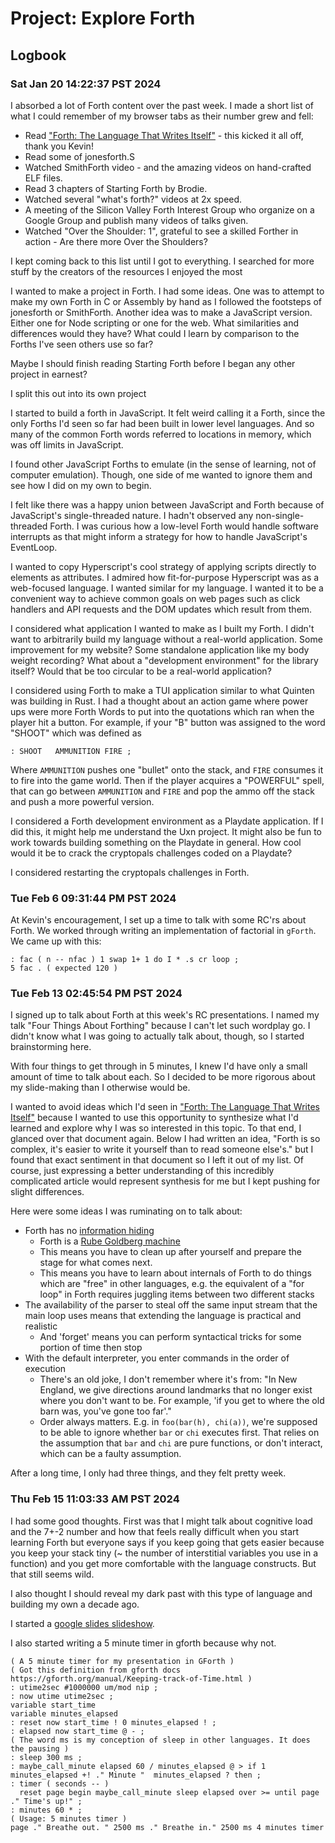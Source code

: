 # Project: Explore Forth

## Logbook

### Sat Jan 20 14:22:37 PST 2024

I absorbed a lot of Forth content over the past week. I made a short list of what I could remember of my browser tabs as their number grew and fell:

- Read ["Forth: The Language That Writes Itself"](https://ratfactor.com/forth/the_programming_language_that_writes_itself.html) - this kicked it all off, thank you Kevin!
- Read some of jonesforth.S
- Watched SmithForth video - and the amazing videos on hand-crafted ELF files.
- Read 3 chapters of Starting Forth by Brodie.
- Watched several "what's forth?" videos at 2x speed.
- A meeting of the Silicon Valley Forth Interest Group who organize on a Google Group and publish many videos of talks given.
- Watched "Over the Shoulder: 1", grateful to see a skilled Forther in action  - Are there more Over the Shoulders?

<Future>I kept coming back to this list until I got to everything. I searched for more stuff by the creators of the resources I enjoyed the most</Future>

I wanted to make a project in Forth. I had some ideas. One was to attempt to make my own Forth in C or Assembly by hand as I followed the footsteps of jonesforth or SmithForth. Another idea was to make a JavaScript version. Either one for Node scripting or one for the web. What similarities and differences would they have? What could I learn by comparison to the Forths I've seen others use so far?

Maybe I should finish reading Starting Forth before I began any other project in earnest?

<Future>
I split this out into its own project

I started to build a forth in JavaScript. It felt weird calling it a Forth, since the only Forths I'd seen so far had been built in lower level languages. And so many of the common Forth words referred to locations in memory, which was off limits in JavaScript.

I found other JavaScript Forths to emulate (in the sense of learning, not of computer emulation). Though, one side of me wanted to ignore them and see how I did on my own to begin. 

I felt like there was a happy union between JavaScript and Forth because of JavaScript's single-threaded nature. I hadn't observed any non-single-threaded Forth. I was curious how a low-level Forth would handle software interrupts as that might inform a strategy for how to handle JavaScript's EventLoop. 

I wanted to copy Hyperscript's cool strategy of applying scripts directly to elements as attributes. I admired how fit-for-purpose Hyperscript was as a web-focused language. I wanted similar for my language. I wanted it to be a convenient way to achieve common goals on web pages such as click handlers and API requests and the DOM updates which result from them.

I considered what application I wanted to make as I built my Forth. I didn't want to arbitrarily build my language without a real-world application. Some improvement for my website? Some standalone application like my body weight recording? What about a "development environment" for the library itself? Would that be too circular to be a real-world application?
</Future>

<Future>
I considered using Forth to make a TUI application similar to what Quinten was building in Rust.
</Future>

<Future>
I had a thought about an action game where power ups were more Forth Words to put into the quotations which ran when the player hit a button. For example, if your "B" button was assigned to the word "SHOOT" which was defined as 

```
: SHOOT   AMMUNITION FIRE ;
```

Where `AMMUNITION` pushes one "bullet" onto the stack, and `FIRE` consumes it to fire into the game world. Then if the player acquires a "POWERFUL" spell, that can go between `AMMUNITION` and `FIRE` and pop the ammo off the stack and push a more powerful version.
</Future>

<Future>I considered a Forth development environment as a Playdate application. If I did this, it might help me understand the Uxn project. It might also be fun to work towards building something on the Playdate in general. How cool would it be to crack the cryptopals challenges coded on a Playdate?</Future>

<Future>I considered restarting the cryptopals challenges in Forth.</Future>

### Tue Feb  6 09:31:44 PM PST 2024

At Kevin's encouragement, I set up a time to talk with some RC'rs about Forth. We worked through writing an implementation of factorial in `gForth`. We came up with this:

```
: fac ( n -- nfac ) 1 swap 1+ 1 do I * .s cr loop ;
5 fac . ( expected 120 )
```

### Tue Feb 13 02:45:54 PM PST 2024

I signed up to talk about Forth at this week's RC presentations. I named my talk "Four Things About Forthing" because I can't let such wordplay go. I didn't know what I was going to actually talk about, though, so I started brainstorming here. 

With four things to get through in 5 minutes, I knew I'd have only a small amount of time to talk about each. So I decided to be more rigorous about my slide-making than I otherwise would be.

I wanted to avoid ideas which I'd seen in ["Forth: The Language That Writes Itself"](https://ratfactor.com/forth/the_programming_language_that_writes_itself.html) because I wanted to use this opportunity to synthesize what I'd learned and explore why I was so interested in this topic. To that end, I glanced over that document again. Below I had written an idea, "Forth is so complex, it's easier to write it yourself than to read someone else's." but I found that exact sentiment in that document so I left it out of my list. Of course, just expressing a better understanding of this incredibly complicated article would represent synthesis for me but I kept pushing for slight differences.

Here were some ideas I was ruminating on to talk about:

- Forth has no [information hiding](https://en.wikipedia.org/wiki/Information_hiding)
  - Forth is a [Rube Goldberg machine](https://en.wikipedia.org/wiki/Rube_Goldberg_machine)
  - This means you have to clean up after yourself and prepare the stage for what comes next.
  - This means you have to learn about internals of Forth to do things which are "free" in other languages, e.g. the equivalent of a "for loop" in Forth requires juggling items between two different stacks
- The availability of the parser to steal off the same input stream that the main loop uses means that extending the language is practical and realistic
  - And 'forget' means you can perform syntactical tricks for some portion of time then stop
- With the default interpreter, you enter commands in the order of execution
  - There's an old joke, I don't remember where it's from: "In New England, we give directions around landmarks that no longer exist where you don't want to be. For example, 'if you get to where the old barn was, you've gone too far'." 
  - Order always matters. E.g. in `foo(bar(h), chi(a))`, we're supposed to be able to ignore whether `bar` or `chi` executes first. That relies on the assumption that `bar` and `chi` are pure functions, or don't interact, which can be a faulty assumption.

After a long time, I only had three things, and they felt pretty week.

### Thu Feb 15 11:03:33 AM PST 2024

I had some good thoughts. First was that I might talk about cognitive load and the 7+-2 number and how that feels really difficult when you start learning Forth but everyone says if you keep going that gets easier because you keep your stack tiny (~ the number of interstitial variables you use in a function) and you get more comfortable with the language constructs. But that still seems wild.

I also thought I should reveal my dark past with this type of language and building my own a decade ago.

I started a [google slides slideshow](https://docs.google.com/presentation/d/1GM3ISzvUgtOEwQ5YSeyuzS01qWcKMV3sGdKwdKEHFKI/edit?usp=sharing).

I also started writing <HashTarget id="five-minute-timer-in-forth">a 5 minute timer in gforth</HashTarget> because why not.

```gforth
( A 5 minute timer for my presentation in GForth )
( Got this definition from gforth docs https://gforth.org/manual/Keeping-track-of-Time.html )
: utime2sec #1000000 um/mod nip ; 
: now utime utime2sec ;
variable start_time 
variable minutes_elapsed
: reset now start_time ! 0 minutes_elapsed ! ;
: elapsed now start_time @ - ;
( The word ms is my conception of sleep in other languages. It does the pausing )
: sleep 300 ms ;
: maybe_call_minute elapsed 60 / minutes_elapsed @ > if 1 minutes_elapsed +! ." Minute "  minutes_elapsed ? then ;
: timer ( seconds -- ) 
  reset page begin maybe_call_minute sleep elapsed over >= until page ." Time's up!" ;
: minutes 60 * ;
( Usage: 5 minutes timer )
page ." Breathe out. " 2500 ms ." Breathe in." 2500 ms 4 minutes timer
```
